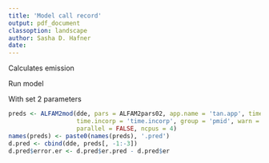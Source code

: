 ```yaml
---
title: 'Model call record'
output: pdf_document
classoption: landscape
author: Sasha D. Hafner
date: 
---
```


Calculates emission

Run model 

With set 2 parameters

```r
preds <- ALFAM2mod(dde, pars = ALFAM2pars02, app.name = 'tan.app', time.name = 'ct', 
                   time.incorp = 'time.incorp', group = 'pmid', warn = TRUE, prep = TRUE, 
                   parallel = FALSE, ncpus = 4)
names(preds) <- paste0(names(preds), '.pred')
d.pred <- cbind(dde, preds[, -1:-3])
d.pred$error.er <- d.pred$er.pred - d.pred$er
```
